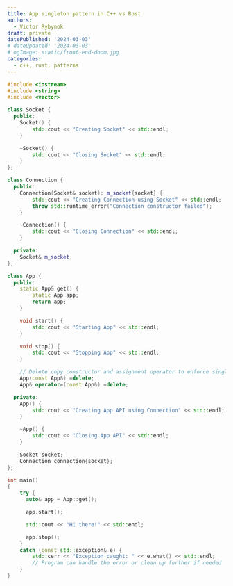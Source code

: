 ```yaml
---
title: App singleton pattern in C++ vs Rust
authors:
  - Victor Rybynok
draft: private
datePublished: '2024-03-03'
# dateUpdated: '2024-03-03'
# ogImage: static/front-end-doom.jpg
categories:
  - c++, rust, patterns
---
```


```C++
#include <iostream>
#include <string>
#include <vector>

class Socket {
  public:
    Socket() {
        std::cout << "Creating Socket" << std::endl;
    }

    ~Socket() {
        std::cout << "Closing Socket" << std::endl;
    }
};

class Connection {
  public:
    Connection(Socket& socket): m_socket{socket} {
        std::cout << "Creating Connection using Socket" << std::endl;
        throw std::runtime_error("Connection constructor failed");
    }

    ~Connection() {
        std::cout << "Closing Connection" << std::endl;
    }

  private:
    Socket& m_socket;
};

class App {
  public:
    static App& get() {
        static App app;
        return app;
    }

    void start() {
        std::cout << "Starting App" << std::endl;
    }

    void stop() {
        std::cout << "Stopping App" << std::endl;
    }

    // Delete copy constructor and assignment operator to enforce singleton
    App(const App&) =delete;
    App& operator=(const App&) =delete;

  private:
    App() {
        std::cout << "Creating App API using Connection" << std::endl;
    }

    ~App() {
        std::cout << "Closing App API" << std::endl;
    }

    Socket socket;
    Connection connection{socket};
};

int main()
{
    try {
      auto& app = App::get();

      app.start();

      std::cout << "Hi there!" << std::endl;

      app.stop();
    }
    catch (const std::exception& e) {
        std::cerr << "Exception caught: " << e.what() << std::endl;
        // Program can handle the error or clean up further if needed
    }
}
```